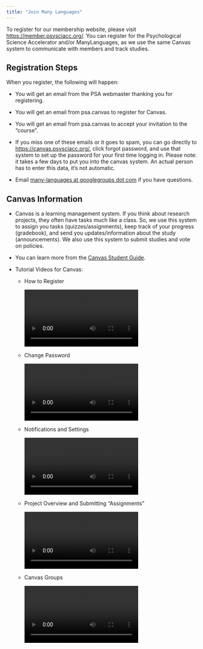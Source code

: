 ```yaml
---
title: "Join Many Languages"
---
```


To register for our membership website, please visit <https://member.psysciacc.org/>. You can register for the Psychological Science Accelerator and/or ManyLanguages, as we use the same Canvas system to communicate with members and track studies.

## Registration Steps

When you register, the following will happen:

-   You will get an email from the PSA webmaster thanking you for registering.

-   You will get an email from psa.canvas to register for Canvas.

-   You will get an email from psa.canvas to accept your invitation to the "course".

-   If you miss one of these emails or it goes to spam, you can go directly to [https://canvas.psysciacc.org/](https://canvas.psysciacc.org/login/canvas), click forgot password, and use that system to set up the password for your first time logging in. Please note: it takes a few days to put you into the canvas system. An actual person has to enter this data, it's not automatic.

-   Email <a href="mailto:many-languages@googlegroups.com">many-languages at googlegroups dot com</a> if you have questions.

## Canvas Information

-   Canvas is a learning management system. If you think about research projects, they often have tasks much like a class. So, we use this system to assign you tasks (quizzes/assignments), keep track of your progress (gradebook), and send you updates/information about the study (announcements). We also use this system to submit studies and vote on policies.

-   You can learn more from the <a href="https://community.canvaslms.com/t5/Student-Guide/tkb-p/student">Canvas Student Guide</a>.

-   Tutorial Videos for Canvas:

    -   How to Register

        <video width="300" height="150" controls="controls">

        <source src="https://github.com/psysciacc/psa-videos/raw/main/canvas_register.mp4" type="video/mp4" />

        </video>

    -   Change Password

        <video width="300" height="150" controls="controls">

        <source src="https://github.com/psysciacc/psa-videos/raw/main/canvas_login_password.mp4" type="video/mp4" />

        </video>

    -   Notifications and Settings

        <video width="300" height="150" controls="controls">

        <source src="https://github.com/psysciacc/psa-videos/raw/main/canvas_notifications_settings.mp4" type="video/mp4" />

        </video>

    -   Project Overview and Submitting "Assignments"

        <video width="300" height="150" controls="controls">

        <source src="https://github.com/psysciacc/psa-videos/raw/main/canvas_projects_assignments.mp4" type="video/mp4" />

        </video>

    -   Canvas Groups

        <video width="300" height="150" controls="controls">

        <source src="https://github.com/psysciacc/psa-videos/raw/main/canvas_groups.mp4" type="video/mp4" />

        </video>
